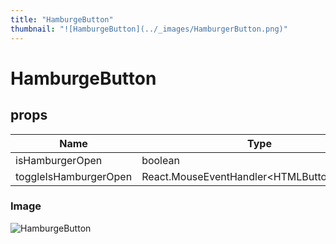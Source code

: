 ```yaml
---
title: "HamburgeButton"
thumbnail: "![HamburgeButton](../_images/HamburgerButton.png)"
---
```


# HamburgeButton

## props
| Name | Type | Note |
| --- | --- | --- |
| isHamburgerOpen | boolean | - |
| toggleIsHamburgerOpen | React.MouseEventHandler&lt;HTMLButtonElement&gt; | - |

### Image
![HamburgeButton](../_images/HamburgerButton.png)